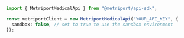 ```typescript
import { MetriportMedicalApi } from "@metriport/api-sdk";

const metriportClient = new MetriportMedicalApi("YOUR_API_KEY", {
  sandbox: false, // set to true to use the sandbox environment
});
```
